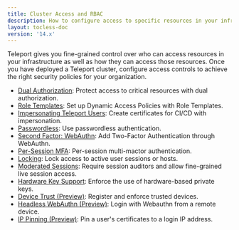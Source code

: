 ```yaml
---
title: Cluster Access and RBAC
description: How to configure access to specific resources in your infrastructure or your Teleport cluster as a whole.
layout: tocless-doc
version: '14.x'
---
```


Teleport gives you fine-grained control over who can access resources in your
infrastructure as well as how they can access those resources. Once you have
deployed a Teleport cluster, configure access controls to achieve the right
security policies for your organization.

- [Dual Authorization](/docs/ver/14.x/access-controls/guides/dual-authz): Protect access to critical resources with dual authorization.
- [Role Templates](/docs/ver/14.x/access-controls/guides/role-templates): Set up Dynamic Access Policies with Role Templates.
- [Impersonating Teleport Users](/docs/ver/14.x/access-controls/guides/impersonation): Create certificates for CI/CD with impersonation.
- [Passwordless](/docs/ver/14.x/access-controls/guides/passwordless): Use passwordless authentication.
- [Second Factor: WebAuthn](/docs/ver/14.x/access-controls/guides/webauthn): Add Two-Factor Authentication through WebAuthn.
- [Per-Session MFA](/docs/ver/14.x/access-controls/guides/per-session-mfa): Per-session multi-mactor authentication.
- [Locking](/docs/ver/14.x/access-controls/guides/locking): Lock access to active user sessions or hosts.
- [Moderated Sessions](/docs/ver/14.x/access-controls/guides/moderated-sessions): Require session auditors and allow fine-grained live session access.
- [Hardware Key Support](/docs/ver/14.x/access-controls/guides/hardware-key-support): Enforce the use of hardware-based private keys.
- [Device Trust (Preview)](/docs/ver/14.x/access-controls/device-trust/guide): Register and enforce trusted devices.
- [Headless WebAuthn (Preview)](/docs/ver/14.x/access-controls/guides/headless): Login with Webauthn from a remote device.
- [IP Pinning (Preview)](/docs/ver/14.x/access-controls/guides/ip-pinning): Pin a user's certificates to a login IP address.
